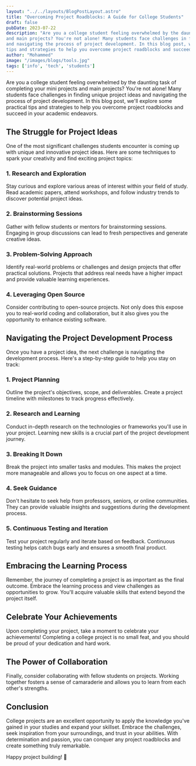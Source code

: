 ```yaml
---
layout: "../../layouts/BlogPostLayout.astro"
title: "Overcoming Project Roadblocks: A Guide for College Students"
draft: false
pubDate: 2023-07-22
description: "Are you a college student feeling overwhelmed by the daunting task of completing your mini projects 
and main projects? You're not alone! Many students face challenges in finding unique project ideas 
and navigating the process of project development. In this blog post, we'll explore some practical 
tips and strategies to help you overcome project roadblocks and succeed in your academic endeavors."
author: "Mohammed"
image: "/images/blogs/tools.jpg"
tags: ['info', 'tech', 'students']
---
```


Are you a college student feeling overwhelmed by the daunting task of completing your mini projects 
and main projects? You're not alone! Many students face challenges in finding unique project ideas 
and navigating the process of project development. In this blog post, we'll explore some practical 
tips and strategies to help you overcome project roadblocks and succeed in your academic endeavors.

## The Struggle for Project Ideas

One of the most significant challenges students encounter is coming up with unique and innovative 
project ideas. Here are some techniques to spark your creativity and find exciting project topics:

### 1. Research and Exploration

Stay curious and explore various areas of interest within your field of study. 
Read academic papers, attend workshops, and follow industry trends to discover potential project ideas.

### 2. Brainstorming Sessions

Gather with fellow students or mentors for brainstorming sessions. Engaging in group discussions 
can lead to fresh perspectives and generate creative ideas.

### 3. Problem-Solving Approach

Identify real-world problems or challenges and design projects that offer practical solutions. 
Projects that address real needs have a higher impact and provide valuable learning experiences.

### 4. Leveraging Open Source

Consider contributing to open-source projects. Not only does this expose you to real-world 
coding and collaboration, but it also gives you the opportunity to enhance existing software.

## Navigating the Project Development Process

Once you have a project idea, the next challenge is navigating the development process. 
Here's a step-by-step guide to help you stay on track:

### 1. Project Planning

Outline the project's objectives, scope, and deliverables. Create a project timeline with 
milestones to track progress effectively.

### 2. Research and Learning

Conduct in-depth research on the technologies or frameworks you'll use in your project. 
Learning new skills is a crucial part of the project development journey.

### 3. Breaking It Down

Break the project into smaller tasks and modules. This makes the project more manageable 
and allows you to focus on one aspect at a time.

### 4. Seek Guidance

Don't hesitate to seek help from professors, seniors, or online communities. They can provide 
valuable insights and suggestions during the development process.

### 5. Continuous Testing and Iteration

Test your project regularly and iterate based on feedback. Continuous testing helps catch 
bugs early and ensures a smooth final product.

## Embracing the Learning Process

Remember, the journey of completing a project is as important as the final outcome. 
Embrace the learning process and view challenges as opportunities to grow. You'll acquire 
valuable skills that extend beyond the project itself.

## Celebrate Your Achievements

Upon completing your project, take a moment to celebrate your achievements! Completing a 
college project is no small feat, and you should be proud of your dedication and hard work.

## The Power of Collaboration

Finally, consider collaborating with fellow students on projects. Working together fosters a 
sense of camaraderie and allows you to learn from each other's strengths.

## Conclusion

College projects are an excellent opportunity to apply the knowledge you've gained in your 
studies and expand your skillset. Embrace the challenges, seek inspiration from your surroundings, 
and trust in your abilities. With determination and passion, you can conquer any project roadblocks 
and create something truly remarkable.

Happy project building! 🚀
